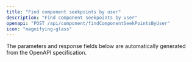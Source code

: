 ```yaml
---
title: "Find component seekpoints by user"
description: "Find component seekpoints by user"
openapi: "POST /api/component/findComponentSeekPointsByUser"
icon: "magnifying-glass"
---
```


<Note>
The parameters and response fields below are automatically generated from the OpenAPI specification.
</Note>
